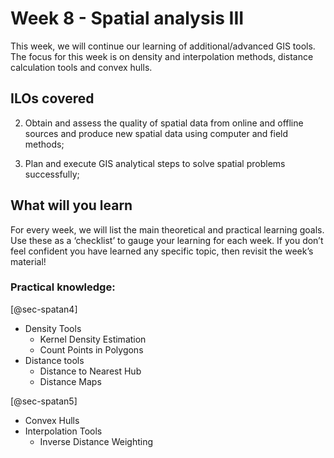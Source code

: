 # Week 8 - Spatial analysis III

This week, we will continue our learning of additional/advanced GIS tools. The focus for this week is on density and interpolation methods, distance calculation tools and convex hulls.

## ILOs covered

2. Obtain and assess the quality of spatial data from online and offline sources and produce new spatial data using computer and field methods;

4. Plan and execute GIS analytical steps to solve spatial problems successfully;

## What will you learn

For every week, we will list the main theoretical and practical learning goals. Use these as a 'checklist' to gauge your learning for each week. If you don't feel confident you have learned any specific topic, then revisit the week's material!

### Practical knowledge:

[@sec-spatan4]

- Density Tools
    - Kernel Density Estimation
    - Count Points in Polygons
- Distance tools
    - Distance to Nearest Hub
    - Distance Maps


[@sec-spatan5]


- Convex Hulls
- Interpolation Tools
    - Inverse Distance Weighting